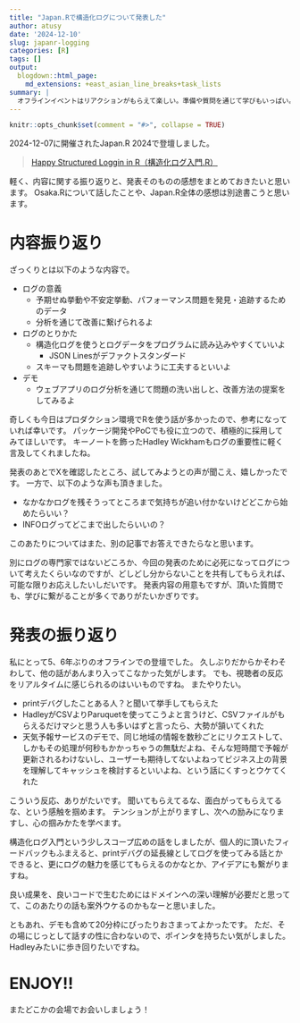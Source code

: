 ```yaml
---
title: "Japan.Rで構造化ログについて発表した"
author: atusy
date: '2024-12-10'
slug: japanr-logging
categories: [R]
tags: []
output:
  blogdown::html_page:
    md_extensions: +east_asian_line_breaks+task_lists
summary: |
  オフラインイベントはリアクションがもらえて楽しい。準備や質問を通じて学びもいっぱい。またやりたい。
---
```


```r
knitr::opts_chunk$set(comment = "#>", collapse = TRUE)
```

2024-12-07に開催されたJapan.R 2024で登壇しました。

> [Happy Structured Loggin in R（構造化ログ入門.R）](https://atusy.github.io/japanr-2024-logging/)

軽く、内容に関する振り返りと、発表そのものの感想をまとめておきたいと思います。
Osaka.Rについて話したことや、Japan.R全体の感想は別途書こうと思います。

# 内容振り返り

ざっくりとは以下のような内容で。

- ログの意義
    - 予期せぬ挙動や不安定挙動、パフォーマンス問題を発見・追跡するためのデータ
    - 分析を通じて改善に繋げられるよ
- ログのとりかた
    - 構造化ログを使うとログデータをプログラムに読み込みやすくていいよ
        - JSON Linesがデファクトスタンダード
    - スキーマも問題を追跡しやすいように工夫するといいよ
- デモ
    - ウェブアプリのログ分析を通じて問題の洗い出しと、改善方法の提案をしてみるよ

奇しくも今日はプロダクション環境でRを使う話が多かったので、参考になっていれば幸いです。
パッケージ開発やPoCでも役に立つので、積極的に採用してみてほしいです。
キーノートを飾ったHadley Wickhamもログの重要性に軽く言及してくれましたね。

発表のあとでXを確認したところ、試してみようとの声が聞こえ、嬉しかったです。
一方で、以下のような声も頂きました。

- なかなかログを残そうってところまで気持ちが追い付かないけどどこから始めたらいい？
- INFOログってどこまで出したらいいの？

このあたりについてはまた、別の記事でお答えできたらなと思います。

別にログの専門家ではないどころか、今回の発表のために必死になってログについて考えたくらいなのですが、どしどし分からないことを共有してもらえれば、可能な限りお応えしたいしだいです。
発表内容の用意もですが、頂いた質問でも、学びに繋がることが多くでありがたいかぎりです。

# 発表の振り返り

私にとって5、6年ぶりのオフラインでの登壇でした。
久しぶりだからかそわそわして、他の話があんまり入ってこなかった気がします。
でも、視聴者の反応をリアルタイムに感じられるのはいいものですね。
またやりたい。

- printデバグしたことある人？と聞いて挙手してもらえた
- HadleyがCSVよりParuquetを使ってこうよと言うけど、CSVファイルがもらえるだけマシと思う人も多いはずと言ったら、大勢が頷いてくれた
- 天気予報サービスのデモで、同じ地域の情報を数秒ごとにリクエストして、しかもその処理が何秒もかかっちゃうの無駄だよね、そんな短時間で予報が更新されるわけないし、ユーザーも期待してないよねってビジネス上の背景を理解してキャッシュを検討するといいよね、という話にくすっとウケてくれた

こういう反応、ありがたいです。
聞いてもらえてるな、面白がってもらえてるな、という感触を掴めます。
テンションが上がりますし、次への励みになりますし、心の掴みかたを学べます。

構造化ログ入門という少しスコープ広めの話をしましたが、個人的に頂いたフィードバックもふまえると、printデバグの延長線としてログを使ってみる話とかできると、更にログの魅力を感じてもらえるのかなとか、アイデアにも繋がりますね。

良い成果を、良いコードで生むためにはドメインへの深い理解が必要だと思ってて、このあたりの話も案外ウケるのかもなーと思いました。

ともあれ、デモも含めて20分枠にぴったりおさまってよかったです。
ただ、その場にじっとして話すの性に合わないので、ポインタを持ちたい気がしました。
Hadleyみたいに歩き回りたいですね。

# ENJOY!!

またどこかの会場でお会いしましょう！
